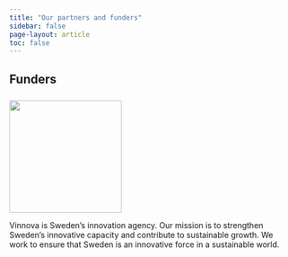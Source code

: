 ```yaml
---
title: "Our partners and funders"
sidebar: false
page-layout: article
toc: false
---
```


## Funders

[![](https://www.vinnova.se/static/build/images/vinnova-complete-green.svg){fig-align="left" width="200px" style="margin-top: 0.5rem"}](https://www.vinnova.se)

Vinnova is Sweden's innovation agency. Our mission is to strengthen Sweden's innovative capacity and contribute to sustainable growth. We work to ensure that Sweden is an innovative force in a sustainable world.